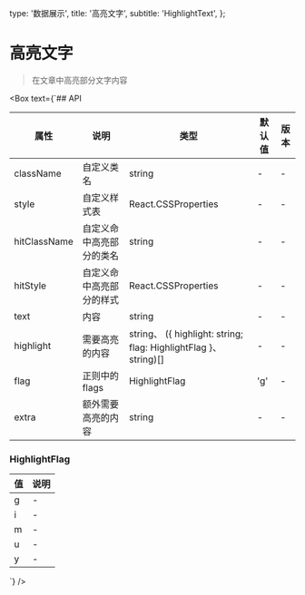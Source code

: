   type: '数据展示',
  title: '高亮文字',
  subtitle: 'HighlightText',
};

<Box>

# 高亮文字

> 在文章中高亮部分文字内容

<Snapshot name="highlight-text" />
</Box>

<Box text={`## API

| 属性         | 说明                     | 类型                                                             | 默认值 | 版本 |
| ------------ | ------------------------ | ---------------------------------------------------------------- | ------ | ---- |
| className    | 自定义类名               | string                                                           | -      | -    |
| style        | 自定义样式表             | React.CSSProperties                                              | -      | -    |
| hitClassName | 自定义命中高亮部分的类名 | string                                                           | -      | -    |
| hitStyle     | 自定义命中高亮部分的样式 | React.CSSProperties                                              | -      | -    |
| text         | 内容                     | string                                                           | -      | -    |
| highlight    | 需要高亮的内容           | string、 ({ highlight: string; flag: HighlightFlag }、 string)[] | -      | -    |
| flag         | 正则中的 flags           | HighlightFlag                                                    | 'g'    | -    |
| extra        | 额外需要高亮的内容       | string                                                           | -      | -    |

### HighlightFlag

| 值  | 说明 |
| --- | ---- |
| g   | -    |
| i   | -    |
| m   | -    |
| u   | -    |
| y   | -    |

`} />
